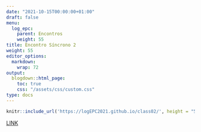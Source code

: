 ```yaml
---
date: "2021-10-15T00:00:00+01:00"
draft: false
menu:
  log_epc:
    parent: Encontros
    weight: 55
title: Encontro Síncrono 2
weight: 55
editor_options: 
  markdown: 
    wrap: 72
output: 
  blogdown::html_page:
    toc: true
    css: "/assets/css/custom.css"
type: docs
---
```



```r
knitr::include_url('https://logEPC2021.github.io/class02/', height = "500px")
```

[LINK](https://logEPC2021.github.io/class02/)


